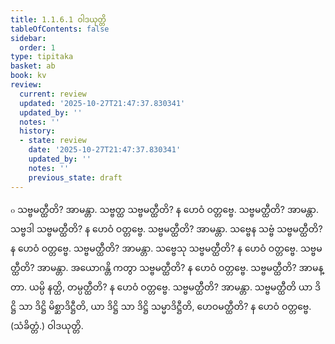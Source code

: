 ```yaml
---
title: 1.1.6.1 ဝါဒယုတ္တိ
tableOfContents: false
sidebar:
  order: 1
type: tipitaka
basket: ab
book: kv
review:
  current: review
  updated: '2025-10-27T21:47:37.830341'
  updated_by: ''
  notes: ''
  history:
  - state: review
    date: '2025-10-27T21:47:37.830341'
    updated_by: ''
    notes: ''
    previous_state: draft
---
```



<ReviewStatus review={frontmatter.review} showDetails={true} />

<HypothesisAnnotation frontmatter={frontmatter} />

<DynamicBreadcrumb />

<Division number="282" book="kv" e="ch" v="32" p="96">

<Paragraph number="622" book="kv">
๐ သဗ္ဗမတ္ထီတိ? အာမန္တာ. သဗ္ဗတ္ထ သဗ္ဗမတ္ထီတိ? န ဟေဝံ ဝတ္တဗ္ဗေ. သဗ္ဗမတ္ထီတိ? အာမန္တာ. သဗ္ဗဒါ သဗ္ဗမတ္ထီတိ? န ဟေဝံ ဝတ္တဗ္ဗေ. သဗ္ဗမတ္ထီတိ? အာမန္တာ. သဗ္ဗေန သဗ္ဗံ သဗ္ဗမတ္ထီတိ? န ဟေဝံ ဝတ္တဗ္ဗေ. သဗ္ဗမတ္ထီတိ? အာမန္တာ. သဗ္ဗေသု သဗ္ဗမတ္ထီတိ? န ဟေဝံ ဝတ္တဗ္ဗေ. သဗ္ဗမတ္ထီတိ? အာမန္တာ. အယောဂန္တိ ကတွာ သဗ္ဗမတ္ထီတိ? န ဟေဝံ ဝတ္တဗ္ဗေ. သဗ္ဗမတ္ထီတိ? အာမန္တာ. ယမ္ပိ နတ္ထိ, တမ္ပတ္ထီတိ? န ဟေဝံ ဝတ္တဗ္ဗေ. သဗ္ဗမတ္ထီတိ? အာမန္တာ. သဗ္ဗမတ္ထီတိ ယာ ဒိဋ္ဌိ သာ ဒိဋ္ဌိ မိစ္ဆာဒိဋ္ဌီတိ, ယာ ဒိဋ္ဌိ သာ ဒိဋ္ဌိ သမ္မာဒိဋ္ဌီတိ, ဟေဝမတ္ထီတိ? န ဟေဝံ ဝတ္တဗ္ဗေ. (သံခိတ္တံ.)

</Paragraph>
</Division>

<Paragraph number="623" type="center" book="kv">
ဝါဒယုတ္တိ.
</Paragraph>